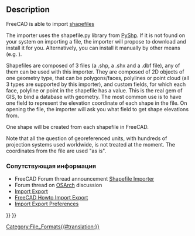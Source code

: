<languages/>

{{Docnav
|[[Arch_3DS|3DS]]
|
|[[BIM_Workbench|BIM]]
|IconL=
|IconR=
|IconC=Workbench_BIM.svg
}}

{{TOCright}}

== Description ==

FreeCAD is able to import [https://en.wikipedia.org/wiki/Shapefile shapefiles]

The importer uses the shapefile.py library from [https://github.com/GeospatialPython/pyshp PyShp]. If it is not found on your system on importing a file, the importer will propose to download and install it for you. Alternatively, you can install it manually by other means (e.g. {{Incode|pip install pyshp}}).

Shapefiles are composed of 3 files (a .shp, a .shx and a .dbf file), any of them can be used with this importer. They are composed of 2D objects of one geometry type, that can be polygons/faces, polylines or point cloud (all 3 types are supported by this importer), and custom fields, for which each face, polyline or point in the shapefile has a value. This is the real gem of GIS, to bind a database with geometry. The most common use is to have one field to represent the elevation coordinate of each shape in the file. On opening the file, the importer will ask you what field to get shape elevations from.

One shape will be created from each shapefile in FreeCAD.

Note that all the question of georeferenced units, with hundreds of projection systems used worldwide, is not treated at the moment. The coordinates from the file are used "as is".

<span id="Related"></span>
<div class="mw-translate-fuzzy">
=== Сопутствующая информация ===
</div>

* FreeCAD Forum thread announcement [https://forum.freecadweb.org/viewtopic.php?f=9&t=46150 Shapefile Importer]
* Forum thread on [https://community.osarch.org/discussion/comment/578#Comment_578 OSArch] discussion
* [[Import_Export|Import Export]]
* [[FreeCAD_Howto_Import_Export|FreeCAD Howto Import Export]]
* [[Import_Export_Preferences|Import Export Preferences]]


{{Docnav
|[[Arch_3DS|3DS]]
|
|[[BIM_Workbench|BIM]]
|IconL=
|IconR=
|IconC=Workbench_BIM.svg
}}

{{BIM_Tools_navi{{#translation:}}}}
{{Userdocnavi{{#translation:}}}}
[[Category:File_Formats{{#translation:}}]]